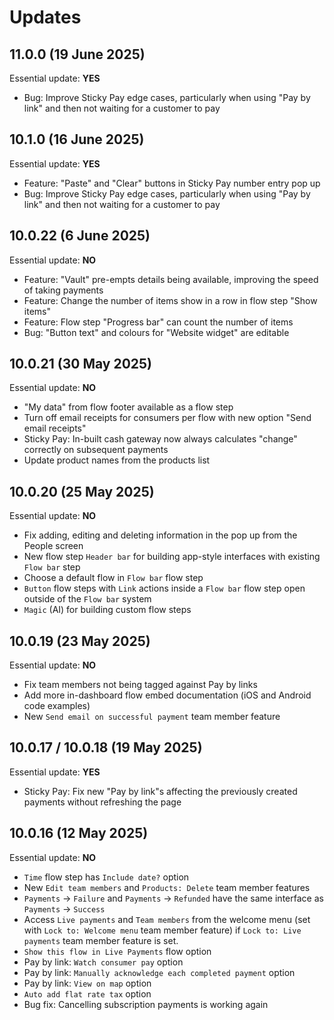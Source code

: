 # Updates

## 11.0.0 (19 June 2025)

Essential update: **YES**

 - Bug: Improve Sticky Pay edge cases, particularly when using "Pay by link" and then not waiting for a customer to pay

## 10.1.0 (16 June 2025)

Essential update: **YES**

 - Feature: "Paste" and "Clear" buttons in Sticky Pay number entry pop up
 - Bug: Improve Sticky Pay edge cases, particularly when using "Pay by link" and then not waiting for a customer to pay

## 10.0.22 (6 June 2025)

Essential update: **NO**

 - Feature: "Vault" pre-empts details being available, improving the speed of taking payments
 - Feature: Change the number of items show in a row in flow step "Show items"
 - Feature: Flow step "Progress bar" can count the number of items
 - Bug: "Button text" and colours for "Website widget" are editable

## 10.0.21 (30 May 2025)

Essential update: **NO**

 - "My data" from flow footer available as a flow step
 - Turn off email receipts for consumers per flow with new option "Send email receipts"
 - Sticky Pay: In-built cash gateway now always calculates "change" correctly on subsequent payments
 - Update product names from the products list

## 10.0.20 (25 May 2025)

Essential update: **NO**

 - Fix adding, editing and deleting information in the pop up from the People screen
 - New flow step `Header bar` for building app-style interfaces with existing `Flow bar` step
 - Choose a default flow in `Flow bar` flow step
 - `Button` flow steps with `Link` actions inside a `Flow bar` flow step open outside of the `Flow bar` system
 - `Magic` (AI) for building custom flow steps

## 10.0.19 (23 May 2025)

Essential update: **NO**

 - Fix team members not being tagged against Pay by links
 - Add more in-dashboard flow embed documentation (iOS and Android code examples)
 - New `Send email on successful payment` team member feature

## 10.0.17 / 10.0.18 (19 May 2025)

Essential update: **YES**

 - Sticky Pay: Fix new "Pay by link"s affecting the previously created payments without refreshing the page

## 10.0.16 (12 May 2025)

Essential update: **NO**

 - `Time` flow step has `Include date?` option
 - New `Edit team members` and `Products: Delete` team member features
 - `Payments` → `Failure` and `Payments` → `Refunded` have the same interface as `Payments` → `Success`
 - Access `Live payments` and `Team members` from the welcome menu (set with `Lock to: Welcome menu` team member feature) if `Lock to: Live payments` team member feature is set.
 - `Show this flow in Live Payments` flow option
 - Pay by link: `Watch consumer pay` option
 - Pay by link: `Manually acknowledge each completed payment` option
 - Pay by link: `View on map` option
 - `Auto add flat rate tax` option
 - Bug fix: Cancelling subscription payments is working again
